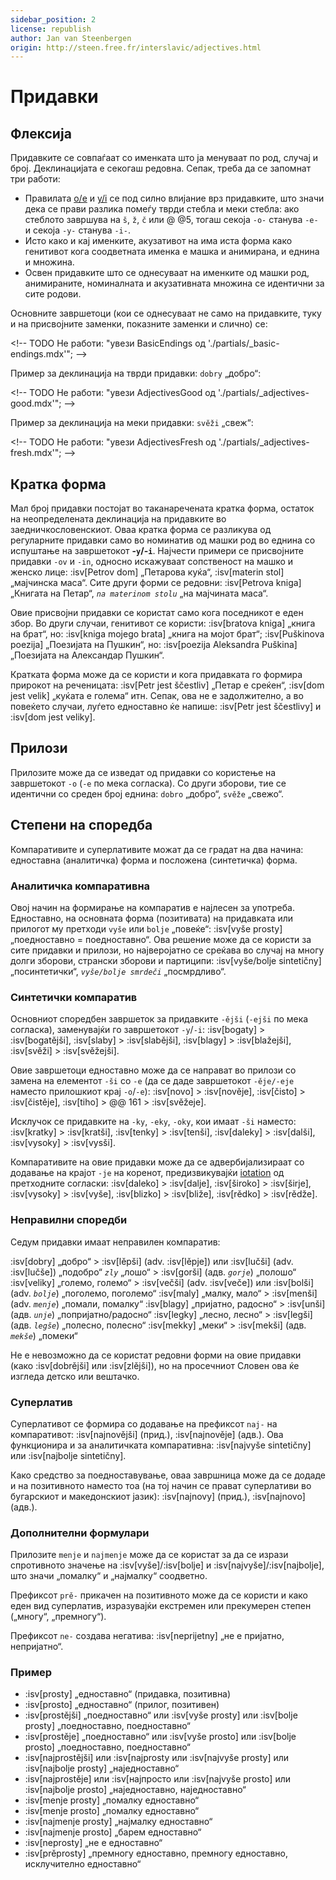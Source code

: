 ```yaml
---
sidebar_position: 2
license: republish
author: Jan van Steenbergen
origin: http://steen.free.fr/interslavic/adjectives.html
---
```


# Придавки

## Флексија

Придавките се совпаѓаат со именката што ја менуваат по род, случај и број. Деклинацијата е секогаш редовна. Сепак, треба да се запомнат три работи:

- Правилата [o/e][1] и [y/i][2] се под силно влијание врз придавките, што значи дека се прави разлика помеѓу тврди стебла и меки стебла: ако стеблото завршува на `š`, `ž`, `č`  или @ @5, тогаш секоја `-o-` станува `-e-` и секоја `-y-` станува `-i-`.
- Исто како и кај именките, акузативот на има иста форма како генитивот кога соодветната именка е машка и анимирана, и еднина и множина.
- Освен придавките што се однесуваат на именките од машки род, анимираните, номиналната и акузативната множина се идентични за сите родови.

Основните завршетоци (кои се однесуваат не само на придавките, туку и на присвојните заменки, показните заменки и слично) се:

\<!-- TODO Не работи: "увези BasicEndings од './partials/\_basic-endings.mdx'"; -->

Пример за деклинација на тврди придавки: `dobry` „добро“:

\<!-- TODO Не работи: "увези AdjectivesGood од './partials/\_adjectives-good.mdx'"; -->

Пример за деклинација на меки придавки: `svěži` „свеж“:

\<!-- TODO Не работи: "увези AdjectivesFresh од './partials/\_adjectives-fresh.mdx'"; -->

## Кратка форма

Мал број придавки постојат во таканаречената кратка форма, остаток на неопределената деклинација на придавките во заедничкословенскиот. Оваа кратка форма се разликува од регуларните придавки само во номинатив од машки род во еднина со испуштање на завршетокот **-`y`/-`i`**. Најчести примери се присвојните придавки `-ov` и `-in`, односно искажуваат сопственост на машко и женско лице: :isv[Petrov dom] „Петарова куќа“, :isv[materin stol] „мајчинска маса“. Сите други форми се редовни: :isv[Petrova kniga] „Книгата на Петар“, _`na materinom stolu`_ „на мајчината маса“.

Овие присвојни придавки се користат само кога поседникот е еден збор. Во други случаи, генитивот се користи: :isv[bratova kniga] „книга на брат“, но: :isv[kniga mojego brata] „книга на мојот брат“; :isv[Puškinova poezija] „Поезијата на Пушкин“, но: :isv[poezija Aleksandra Puškina] „Поезијата на Александар Пушкин“.

Кратката форма може да се користи и кога придавката го формира прирокот на реченицата: :isv[Petr jest ščestliv] „Петар е среќен“, :isv[dom jest velik] „куќата е голема“ итн. Сепак, ова не е задолжително, а во повеќето случаи, луѓето едноставно ќе напише: :isv[Petr jest ščestlivy] и :isv[dom jest veliky].

## Прилози

Прилозите може да се изведат од придавки со користење на завршетокот `-o` (`-e` по мека согласка). Со други зборови, тие се идентични со среден број еднина: `dobro` „добро“, `svěže` „свежо“.

## Степени на споредба

Компаративите и суперлативите можат да се градат на два начина: едноставна (аналитичка) форма и посложена (синтетичка) форма.

### Аналитичка компаративна

Овој начин на формирање на компаратив е најлесен за употреба. Едноставно, на основната форма (позитивата) на придавката или прилогот му претходи `vyše` или `bolje` „повеќе“: :isv[vyše prosty] „поедноставно = поедноставно“. Ова решение може да се користи за сите придавки и прилози, но најверојатно се среќава во случај на многу долги зборови, странски зборови и партиципи: :isv[vyše/bolje sintetičny] „посинтетички“, _`vyše/bolje smrdeči`_ „посмрдливо“.

### Синтетички компаратив

Основниот споредбен завршеток за придавките `-ějši` (`-ejši` по мека согласка), заменувајќи го завршетокот `-y`/`-i`: :isv[bogaty] > :isv[bogatějši], :isv[slaby]  > :isv[slabějši], :isv[blagy]  > :isv[blažejši], :isv[svěži]  > :isv[svěžejši].

Овие завршетоци едноставно може да се направат во прилози со замена на елементот `-ši` со `-e` (да се даде завршетокот `-ěje/-eje` наместо прилошкиот крај `-o`/`-e`): :isv[novo] > :isv[nověje], :isv[čisto]  > :isv[čistěje], :isv[tiho]  > @@ 161 > :isv[svěžeje].

Исклучок се придавките на `-ky`, `-eky`, `-oky`,  кои имаат `-ši` наместо: :isv[kratky] > :isv[kratši], :isv[tenky]  > :isv[tenši], :isv[daleky]  > :isv[dalši], :isv[vysoky]  > :isv[vysši].

Компаративите на овие придавки може да се адвербијализираат со додавање на крајот `-je` на коренот, предизвикувајќи [iotation][3] од претходните согласки: :isv[daleko] > :isv[dalje], :isv[široko]  > :isv[širje], :isv[vysoky]  > :isv[vyše], :isv[blizko]  > :isv[bliže], :isv[rědko]  > :isv[rědže].

### Неправилни споредби

Седум придавки имаат неправилен компаратив:

:isv[dobry] „добро“ > :isv[lěpši] (adv. :isv[lěpje]) или :isv[lučši] (adv. :isv[lučše]) „подобро“
_`zly`_ „лошо“ > :isv[gorši] (адв. _`gorje`_) „полошо“
:isv[veliky] „големо, големо“ > :isv[večši] (adv. :isv[veče]) или :isv[bolši] (adv. _`bolje`_) „поголемо, поголемо“
:isv[maly] „малку, мало“ > :isv[menši] (adv. _`menje`_) „помали, помалку“
:isv[blagy] „пријатно, радосно“ > :isv[unši] (адв. _`unje`_) „попријатно/радосно“
:isv[legky] „лесно, лесно“ > :isv[legši] (адв. _`legše`_) „полесно, полесно“
:isv[mekky] „меки“ > :isv[mekši] (адв. _`mekše`_) „помеки“

Не е невозможно да се користат редовни форми на овие придавки (како :isv[dobrějši] или :isv[zlějši]), но на просечниот Словен ова ќе изгледа детско или вештачко.

### Суперлатив

Суперлативот се формира со додавање на префиксот `naj-` на компаративот: :isv[najnovějši] (прид.), :isv[najnověje] (адв.). Ова функционира и за аналитичката компаративна: :isv[najvyše sintetičny] или :isv[najbolje sintetičny].

Како средство за поедноставување, оваа завршница може да се додаде и на позитивното наместо тоа (на тој начин се прават суперлативи во бугарскиот и македонскиот јазик): :isv[najnovy] (прид.), :isv[najnovo] (адв.).

### Дополнителни формулари

Прилозите `menje` и `najmenje` може да се користат за да се изрази спротивното значење на :isv[vyše]/:isv[bolje]  и :isv[najvyše]/:isv[najbolje],  што значи „помалку“ и „најмалку“ соодветно.

Префиксот `prě-` прикачен на позитивното може да се користи и како еден вид суперлатив, изразувајќи екстремен или прекумерен степен („многу“, „премногу“).

Префиксот `ne-` создава негатива: :isv[neprijetny] „не е пријатно, непријатно“.

### Пример

- :isv[prosty] „едноставно“ (придавка, позитивна)
- :isv[prosto] „едноставно“ (прилог, позитивен)
- :isv[prostějši] „поедноставно“ или :isv[vyše prosty] или :isv[bolje prosty] „поедноставно, поедноставно“
- :isv[prostěje] „поедноставно“ или :isv[vyše prosto] или :isv[bolje prosto] „поедноставно, поедноставно“
- :isv[najprostějši] или :isv\[najprosty или :isv[najvyše prosty] или :isv[najbolje prosty] „наједноставно“
- :isv[najprostěje] или :isv\[најпросто или :isv[najvyše prosto] или :isv[najbolje prosto] „наједноставно, наједноставно“
- :isv[menje prosty] „помалку едноставно“
- :isv[menje prosto] „помалку едноставно“
- :isv[najmenje prosty] „најмалку едноставно“
- :isv[najmenje prosto] „барем едноставно“
- :isv[neprosty] „не е едноставно“
- :isv[prěprosty] „премногу едноставно, премногу едноставно, исклучително едноставно“

[1]: ../phonology.mdx#o

[2]: ../phonology.mdx#y

[3]: ../phonology.mdx#iotation


